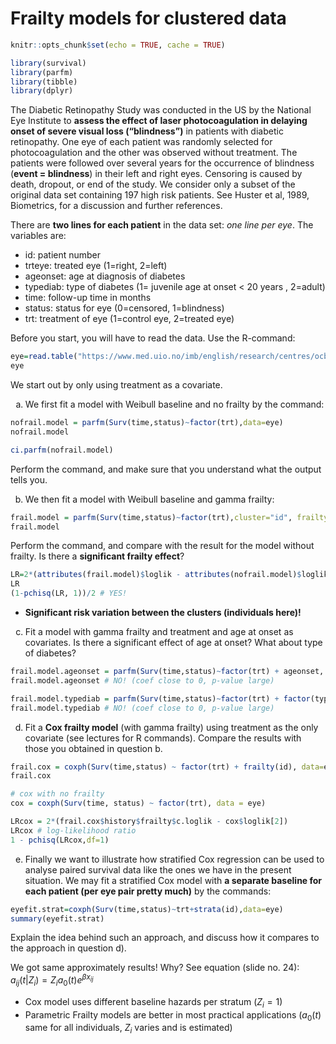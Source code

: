 # Frailty models for clustered data {-}

```r
knitr::opts_chunk$set(echo = TRUE, cache = TRUE)
```

```r
library(survival)
library(parfm)
library(tibble)
library(dplyr)
```

The Diabetic Retinopathy Study was conducted in the US by the National Eye Institute to **assess the effect of laser photocoagulation in delaying onset of severe visual loss ("blindness")** in patients with diabetic retinopathy. One eye of each patient was randomly selected for photocoagulation and the other was observed without treatment. The patients were followed over several years for the occurrence of blindness (**event = blindness**) in their left and right eyes. Censoring is caused by death, dropout, or end of the study. We consider only a subset of the original data set containing $197$ high risk patients. See Huster et al, 1989, Biometrics, for a discussion and further references.

There are **two lines for each patient** in the data set: *one line per eye*.
The variables are:

- id: patient number
- trteye: treated eye (1=right, 2=left)
- ageonset: age at diagnosis of diabetes
- typediab: type of diabetes (1= juvenile age at onset < 20 years , 2=adult)
- time: follow-up time in months
- status: status for eye (0=censored, 1=blindness)
- trt: treatment of eye (1=control eye, 2=treated eye)

Before you start, you will have to read the data. Use the R-command:

```r
eye=read.table("https://www.med.uio.no/imb/english/research/centres/ocbe/courses/imb9335/retinopathy.txt", header=T) %>% as_tibble()
eye
```

We start out by only using treatment as a covariate.

a) We first fit a model with Weibull baseline and no frailty by the command:

```r
nofrail.model = parfm(Surv(time,status)~factor(trt),data=eye)
nofrail.model
```

```r
ci.parfm(nofrail.model)
```
Perform the command, and make sure that you understand what the output tells you.

b) We then fit a model with Weibull baseline and gamma frailty:

```r
frail.model = parfm(Surv(time,status)~factor(trt),cluster="id", frailty="gamma", data=eye)
frail.model
```

Perform the command, and compare with the result for the model without frailty. Is there a **significant frailty effect**?

```r
LR=2*(attributes(frail.model)$loglik - attributes(nofrail.model)$loglik)
LR
(1-pchisq(LR, 1))/2 # YES!
```

- **Significant risk variation between the clusters (individuals here)!**

c) Fit a model with gamma frailty and treatment and age at onset as covariates. Is there a significant effect of age at onset? What about type of diabetes?

```r
frail.model.ageonset = parfm(Surv(time,status)~factor(trt) + ageonset, cluster="id", frailty="gamma", data=eye)
frail.model.ageonset # NO! (coef close to 0, p-value large)

frail.model.typediab = parfm(Surv(time,status)~factor(trt) + factor(typediab), cluster="id", frailty="gamma", data=eye)
frail.model.typediab # NO! (coef close to 0, p-value large)
```

d) Fit a **Cox frailty model** (with gamma frailty) using treatment as the only covariate (see lectures for R commands). Compare the results with those you obtained in question b.

```r
frail.cox = coxph(Surv(time,status) ~ factor(trt) + frailty(id), data=eye)
frail.cox
```

```r
# cox with no frailty
cox = coxph(Surv(time, status) ~ factor(trt), data = eye)

LRcox = 2*(frail.cox$history$frailty$c.loglik - cox$loglik[2])
LRcox # log-likelihood ratio
1 - pchisq(LRcox,df=1)
```

e) Finally we want to illustrate how stratified Cox regression can be used to analyse paired survival data like the ones we have in the present situation. We may fit a stratified Cox model with **a separate baseline for each patient (per eye pair pretty much)** by the commands:
```r
eyefit.strat=coxph(Surv(time,status)~trt+strata(id),data=eye)
summary(eyefit.strat)
```

Explain the idea behind such an approach, and discuss how it compares to the approach in question d).

We got same approximately results! Why? See equation (slide no. 24):
$a_{ij}(t|Z_i) = Z_i a_0(t) e^{\beta x_{ij}}$

- Cox model uses different baseline hazards per stratum ($Z_i=1$)
- Parametric Frailty models are better in most practical applications ($a_0(t)$ same for all individuals, $Z_i$ varies and is estimated)

